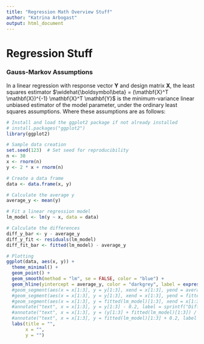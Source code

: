 ```yaml
---
title: "Regression Math Overview Stuff"
author: "Katrina Arbogast"
output: html_document
---
```



# Regression Stuff


\begin{align}
\quad \\
\quad \\
\quad \\
\quad \\
\end{align}


\begin{align}
\begin{bmatrix}
    Y_{1}  \\
    Y_{2}  \\
    \vdots  \\
    Y_{n}  \\
\end{bmatrix} = 

\begin{bmatrix}
    1 & X_{11} & X_{12} & \cdots & X_{1p} \\
    1 & X_{21} & X_{22} & \cdots & X_{2p} \\
    \vdots & \vdots & \vdots & \ddots & \vdots \\
    1 & X_{n1} & X_{n2} & \cdots & X_{np} \\
\end{bmatrix}

\begin{bmatrix}
    \beta_{0}  \\
    \beta_{1}  \\
    \vdots  \\
    \beta_{p}  \\
\end{bmatrix} +

\begin{bmatrix}
    \varepsilon_{1}  \\
    \varepsilon_{2}  \\
    \vdots  \\
    \varepsilon_{n}  \\
\end{bmatrix}

\end{align}




\begin{align}
\quad \\
\quad \\
\quad \\
\quad \\
\end{align}

### Gauss-Markov Assumptions

In a linear regression with response vector $\mathbf{Y}$ and design matrix $\mathbf{X}$, the least squares estimator $\widehat{\boldsymbol\beta} = (\mathbf{X}^T \mathbf{X})^{-1} \mathbf{X}^T \mathbf{Y}$ is the minimum-variance linear unbiased estimator of the model parameter, under the ordinary least squares assumptions. Where these assumptions are as follows:

\begin{align}
\begin{array}{@{}l@{\quad}l@{}}
(1) & E[\varepsilon_i] = 0 \\
(2) & E[Y_i] = X_i^T\boldsymbol\beta \quad \forall i=1,...,n \\
(3) & \text{Cov}(\varepsilon_i, \varepsilon_j) = \begin{cases} 0 & i \neq j \\ \sigma^2  & i=j \end{cases} \\
(4) & (\mathbf{X}^T\mathbf{X})^{-1} \quad \text{exists}
\end{array}
\end{align}


\begin{align}
\quad \\
\quad \\
\quad \\
\quad \\
\end{align}



```r
# Install and load the ggplot2 package if not already installed
# install.packages("ggplot2")
library(ggplot2)

# Sample data creation
set.seed(123)  # Set seed for reproducibility
n <- 30
x <- rnorm(n)
y <- 2 * x + rnorm(n)

# Create a data frame
data <- data.frame(x, y)

# Calculate the average y
average_y <- mean(y)

# Fit a linear regression model
lm_model <- lm(y ~ x, data = data)

# Calculate the differences
diff_y_bar <- y - average_y
diff_y_fit <- residuals(lm_model)
diff_fit_bar <- fitted(lm_model) - average_y

# Plotting
ggplot(data, aes(x, y)) +
  theme_minimal() +
  geom_point() +
  geom_smooth(method = "lm", se = FALSE, color = "blue") +
  geom_hline(yintercept = average_y, color = "darkgrey", label = expression(bar(y))) +
  #geom_segment(aes(x = x[1:3], y = y[1:3], xend = x[1:3], yend = average_y), color = "green", linetype = "dashed") +
  #geom_segment(aes(x = x[1:3], y = y[1:3], xend = x[1:3], yend = fitted(lm_model)[1:3]), color = "purple", linetype = "dashed") +
  #geom_segment(aes(x = x[1:3], y = fitted(lm_model)[1:3], xend = x[1:3], yend = average_y), color = "orange", linetype = "dashed") +
  #annotate("text", x = x[1:3], y = y[1:3] - 0.2, label = sprintf("Diff_y_bar = %.2f", diff_y_bar[1:3]), color = "green") +
  #annotate("text", x = x[1:3], y = (y[1:3] + fitted(lm_model)[1:3]) / 2, label = sprintf("Diff_y_fit = %.2f", diff_y_fit[1:3]), color = "purple") +
  #annotate("text", x = x[1:3], y = fitted(lm_model)[1:3] + 0.2, label = sprintf("Diff_fit_bar = %.2f", diff_fit_bar[1:3]), color = "orange") +
  labs(title = "",
       x = "",
       y = "")

```

